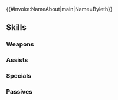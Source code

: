 {{#invoke:NameAbout|main|Name=Byleth}}{{HeroPage Tabs}}
{{Hero Infobox
|Name=Byleth
|Title=Proven Professor
|GrowthModifier=Gen 3
|WeaponType=Red Sword
|Origin=Fire Emblem: Three Houses
|Gender=Female
|MoveType=Infantry
|actorJP=伊藤静
|actorEN=Jeannie Tirado
|artist=廣岡政樹
|resplendentArtist=ゾノタイダ
|additionDate=July 21, 2019
|releaseDate=July 22, 2019
|poolDate=August 7, 2019
|randomStartTime=2019-08-22T07:00:00Z
|poolRarities=5
|TagID=ベレス
|InternalID=402
|Person=Byleth F
|cv1=12
|cv2=100200
|description=Child of the former captain of the Knights of Seiros, Jeralt. A stoic, capable professor at the Officers Academy. Appears in Fire Emblem: Three Houses.
|Properties=specRate_202202,resplendent,embla
|resplendentStartTime=2025-03-25T07:00:00Z
|resplendentEndTime=2025-04-10T06:59:59Z
}}
{{Stats Page
|Lv1HP=18|Lv1ATK=10|Lv1SPD=10|Lv1DEF=7|Lv1RES=4
|GRHP=50|GRATK=55|GRSPD=70|GRDEF=60|GRRES=40
}}

==Skills==
===Weapons===
{{Weapons Table
|weapon1=Iron Sword
|weapon1Default=1
|weapon1Unlock=1
|weapon2=Steel Sword
|weapon2Default=3
|weapon2Unlock=2
|weapon3=Silver Sword
|weapon3Default=4
|weapon3Unlock=3
|weapon4=Creator Sword
|weapon4Default=5
|weapon4Unlock=5
}}
===Assists===
{{Assists Table
}}
===Specials===
{{Specials Table
|special1=Dragon Gaze
|special1Default=4
|special1Unlock=3
|special2=Draconic Aura
|special2Default=
|special2Unlock=4
|special3=Ruptured Sky
|special3Default=
|special3Unlock=5
}}
===Passives===
{{Passives Table
|passiveA1=Fury 1
|passiveA2=Fury 2
|passiveA3=Fury 3
|passiveA4=Fury 4
|passiveA1Unlock=2
|passiveA2Unlock=3
|passiveA3Unlock=4
|passiveA4Unlock=5
|passiveB1=Wrath 1
|passiveB2=Wrath 2
|passiveB3=Wrath 3
|passiveB1Unlock=3
|passiveB2Unlock=4
|passiveB3Unlock=5
|passiveC1=Even Atk Wave 1
|passiveC2=Even Atk Wave 2
|passiveC3=Even Atk Wave 3
|passiveC1Unlock=1
|passiveC2Unlock=2
|passiveC3Unlock=4
}}
{{Heroes Navbox}}